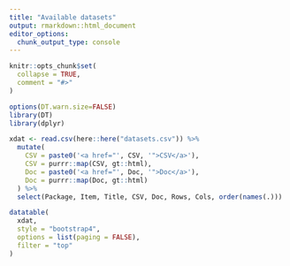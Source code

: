 ```yaml
---
title: "Available datasets"
output: rmarkdown::html_document
editor_options: 
  chunk_output_type: console
---
```


```r
knitr::opts_chunk$set(
  collapse = TRUE,
  comment = "#>"
)

options(DT.warn.size=FALSE)
library(DT)
library(dplyr)
```


```r
xdat <- read.csv(here::here("datasets.csv")) %>%
  mutate(
    CSV = paste0('<a href="', CSV, '">CSV</a>'),
    CSV = purrr::map(CSV, gt::html),
    Doc = paste0('<a href="', Doc, '">Doc</a>'),
    Doc = purrr::map(Doc, gt::html)
  ) %>%
  select(Package, Item, Title, CSV, Doc, Rows, Cols, order(names(.)))

datatable(
  xdat, 
  style = "bootstrap4",
  options = list(paging = FALSE), 
  filter = "top"
)
```
